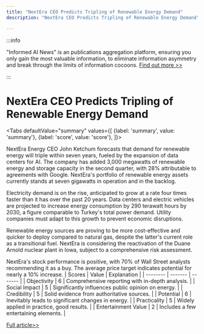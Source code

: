 ```yaml
---
title: "NextEra CEO Predicts Tripling of Renewable Energy Demand"
description: "NextEra CEO Predicts Tripling of Renewable Energy Demand"

---
```



:::info

"Informed AI News" is an publications aggregation platform, ensuring you only gain the most valuable information, to eliminate information asymmetry and break through the limits of information cocoons.  [Find out more >>](/)

:::

# NextEra CEO Predicts Tripling of Renewable Energy Demand


<Tabs
	defaultValue="summary"
	values={[
	{label: 'summary', value: 'summary'},
	{label: 'score', value: 'score'},
]}>
<TabItem value="summary">


NextEra Energy CEO John Ketchum forecasts that demand for renewable energy will triple within seven years, fueled by the expansion of data centers for AI. The company has added 3,000 megawatts of renewable energy and storage capacity in the second quarter, with 28% attributable to agreements with Google. NextEra's portfolio of renewable energy assets currently stands at seven gigawatts in operation and in the backlog.

Electricity demand is on the rise, anticipated to grow at a rate four times faster than it has over the past 20 years. Data centers and electric vehicles are projected to increase energy consumption by 290 terawatt hours by 2030, a figure comparable to Turkey's total power demand. Utility companies must adapt to this growth to prevent economic disruptions.

Renewable energy sources are proving to be more cost-effective and quicker to deploy compared to natural gas, despite the latter's current role as a transitional fuel. NextEra is considering the reactivation of the Duane Arnold nuclear plant in Iowa, subject to a comprehensive risk assessment.

NextEra's stock performance is positive, with 70% of Wall Street analysts recommending it as a buy. The average price target indicates potential for nearly a 10% increase.
</TabItem>
<TabItem value="score">
	| Scores     | Value   | Explanation |
	| -------- | ------- | ------- |
	| Objectivity  | 6    | Comprehensive reporting with in-depth analysis.    |
	| Social Impact | 5     | Significantly influences public opinion on energy.    |
	| Credibility    | 5    | Solid evidence from authoritative sources.    |
	| Potential    | 6    | Inevitably leads to significant changes in energy.    |
	| Practicality    | 5    | Widely applied in practice, good results.    |
	| Entertainment Value    | 2    | Includes a few entertaining elements.    |
</TabItem>
</Tabs>

[Full article>>](https://www.cnbc.com/2024/07/24/renewable-energy-demand-will-triple-as-electricity-consumption-surges-nextera-ceo-says.html)
